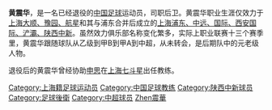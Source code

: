 {{Football player infobox
| playername = 黄震华
| fullname = 黄震华
| englishfullname = Huang Zhenhua
| height = {{height|m=1.86}}
| dateofbirth = {{birth date and age|1974|3|7}}
| countryofbirth = {{CHN}}
| cityofbirth = [[上海|上海]]
| currentclub = 已退役
| position = 后卫
| youthyears = 
| youthclubs = 
| years = 1994-1998年<br/>1999-2006年
| clubs = [[上海豫园足球俱乐部|上海大顺/豫园]]<br/>[[陕西中新|上海浦东/国际/西安浐灞]]
| caps(goals) =
| nationalyears =
| nationalteam =
| nationalcaps(goals) =
|}}
'''黄震华'''{{BD|1974年|3月7日|||H}}，是一名已经退役的[[中国足球|中国足球]]运动员，司职后卫。黄震华职业生涯仅效力于[[上海豫园足球俱乐部|上海大顺、豫园、航星]]和其与浦东合并后成立的[[陕西中新|上海浦东、中远、国际、西安国际、浐灞、陕西中新]]。虽然效力俱乐部名称变化繁多，实际上职业联赛十三个赛季里，黄震华跟随球队从乙级到甲B到甲A到中超，从未转会，是后期队中的元老级人物。

退役后的黄震华曾经协助[[申思|申思]]在[[无锡中邦|上海七斗星]]出任教练。

{{DEFAULTSORT:HUANG黃震華}}
[[Category:上海籍足球运动员|Category:上海籍足球运动员]]
[[Category:中国足球教练|Category:中国足球教练]]
[[Category:陕西中新球员|Category:陕西中新球员]]
[[Category:足球後衛|Category:足球後衛]]
[[Category:中超球员|Category:中超球员]]
[[Category:黄姓|Zhen震華]]